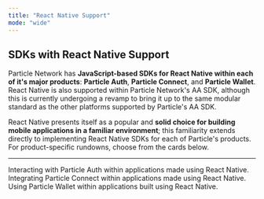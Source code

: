 ```yaml
---
title: "React Native Support"
mode: "wide"
---
```


## SDKs with React Native Support

Particle Network has **JavaScript-based SDKs for React Native within each of it's major products**: **Particle Auth**, **Particle Connect**, and **Particle Wallet**. React Native is also supported within Particle Network's AA SDK, although this is currently undergoing a revamp to bring it up to the same modular standard as the other platforms supported by Particle's AA SDK. 

React Native presents itself as a popular and **solid choice for building mobile applications in a familiar environment**; this familiarity extends directly to implementing React Native SDKs for each of Particle's products. For product-specific rundowns, choose from the cards below.

***

<CardGroup cols={3}>
  <Card title="Particle Auth" href="https://developers.particle.network/docs/auth-react-native">
    Interacting with Particle Auth within applications made using React Native.
  </Card>
  <Card title="Particle Connect" href="https://developers.particle.network/docs/connect-react-native">
    Integrating Particle Connect within applications made using React Native.
  </Card>
   <Card title="Particle Wallet" href="https://developers.particle.network/docs/wallet-react-native">
    Using Particle Wallet within applications built using React Native.
  </Card>
</CardGroup>
